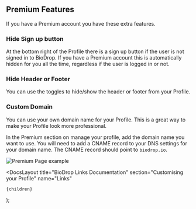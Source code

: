
## Premium Features

If you have a Premium account you have these extra features.

### Hide Sign up button

At the bottom right of the Profile there is a sign up button if the user is not signed in to BioDrop. If you have a Premium account this is automatically hidden for you all the time, regardless if the user is logged in or not.

### Hide Header or Footer

You can use the toggles to hide/show the header or footer from your Profile.

### Custom Domain

You can use your own domain name for your Profile. This is a great way to make your Profile look more professional.

In the Premium section on manage your profile, add the domain name you want to use. You will need to add a CNAME record to your DNS settings for your domain name. The CNAME record should point to `biodrop.io`.

![Premium Page example](https://github.com/EddieHubCommunity/BioDrop/assets/624760/468d3be0-e8c2-4be2-85d5-26436c8aa0ab)

  <DocsLayout
    title="BioDrop Links Documentation"
    section="Customising your Profile"
    name="Links"
  >
    {children}
  </DocsLayout>
);
